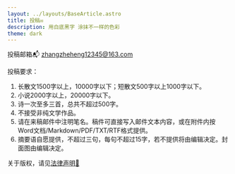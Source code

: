```yaml
---
layout: ../layouts/BaseArticle.astro
title: 投稿✉️
description: 用白底黑字 涂抹不一样的色彩
theme: dark
---
```


投稿邮箱📬 zhangzheheng12345@163.com

投稿要求：

1. 长散文1500字以上，10000字以下；短散文500字以上1000字以下。
2. 小说2000字以上，20000字以下。
3. 诗一次至多三首，总共不超过500字。
4. 不接受非纯文学作品。
5. 请在来稿邮件中注明笔名。稿件可直接写入邮件文本内容，或在附件内按Word文档/Markdown/PDF/TXT/RTF格式提供。
6. 摘要语自愿提供，不超过三句，每句不超过15字，若不提供将由编辑决定。封面图由编辑决定。

关于版权，请见[法律声明📃](/declarations)
